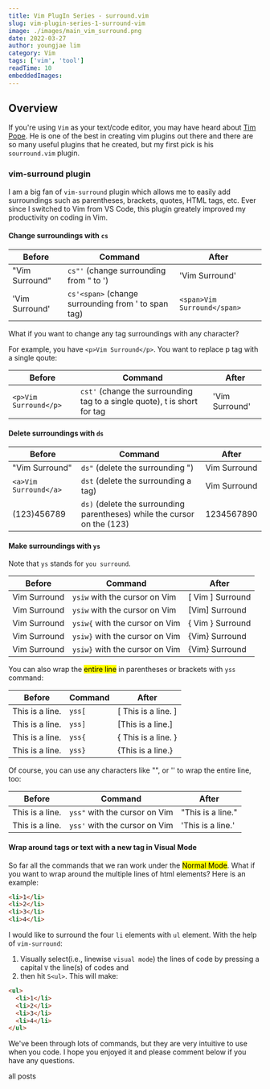 ```yaml
---
title: Vim PlugIn Series - surround.vim
slug: vim-plugin-series-1-surround-vim
image: ./images/main_vim_surround.png
date: 2022-03-27
author: youngjae lim
category: Vim
tags: ['vim', 'tool']
readTime: 10
embeddedImages:
---
```



## Overview

If you're using `Vim` as your text/code editor, you may have heard about [Tim Pope](https://github.com/tpope). He is one of the best in creating vim plugins out there and there are so many useful plugins that he created, but my first pick is his `sourround.vim` plugin.

### vim-surround plugin

I am a big fan of `vim-surround` plugin which allows me to easily add surroundings such as parentheses, brackets, quotes, HTML tags, etc. Ever since I switched to Vim from VS Code, this plugin greately improved my productivity on coding in Vim.

#### Change surroundings with `cs`

| Before         | Command                                             | After                       |
| -------------- | --------------------------------------------------- | --------------------------- |
| "Vim Surround" | `cs"'` (change surrounding from " to ')             | 'Vim Surround'              |
| 'Vim Surround' | `cs'<span>` (change surrounding from ' to span tag) | `<span>Vim Surround</span>` |

What if you want to change any tag surroundings with any character?

For example, you have `<p>Vim Surround</p>`. You want to replace p tag with a single qoute:

| Before                | Command                                                                   | After          |
| --------------------- | ------------------------------------------------------------------------- | -------------- |
| `<p>Vim Surround</p>` | `cst'` (change the surrounding tag to a single quote), t is short for tag | 'Vim Surround' |

#### Delete surroundings with `ds`

| Before                | Command                                                                  | After        |
| --------------------- | ------------------------------------------------------------------------ | ------------ |
| "Vim Surround"        | `ds"` (delete the surrounding ")                                         | Vim Surround |
| `<a>Vim Surround</a>` | `dst` (delete the surrounding a tag)                                     | Vim Surround |
| (123)456789           | `ds)` (delete the surrounding parentheses) while the cursor on the (123) | 1234567890   |

#### Make surroundings with `ys`

Note that `ys` stands for `you surround`.

| Before       | Command                        | After            |
| ------------ | ------------------------------ | ---------------- |
| Vim Surround | `ysiw` with the cursor on Vim  | [ Vim ] Surround |
| Vim Surround | `ysiw` with the cursor on Vim  | [Vim] Surround   |
| Vim Surround | `ysiw{` with the cursor on Vim | { Vim } Surround |
| Vim Surround | `ysiw}` with the cursor on Vim | {Vim} Surround   |
| Vim Surround | `ysiw}` with the cursor on Vim | {Vim} Surround   |

You can also wrap the <mark>entire line</mark> in parentheses or brackets with `yss` command:

| Before          | Command | After               |
| --------------- | ------- | ------------------- |
| This is a line. | `yss[`  | [ This is a line. ] |
| This is a line. | `yss]`  | [This is a line.]   |
| This is a line. | `yss{`  | { This is a line. } |
| This is a line. | `yss}`  | {This is a line.}   |

Of course, you can use any characters like "", or '' to wrap the entire line, too:

| Before          | Command                       | After             |
| --------------- | ----------------------------- | ----------------- |
| This is a line. | `yss"` with the cursor on Vim | "This is a line." |
| This is a line. | `yss'` with the cursor on Vim | 'This is a line.' |

#### Wrap around tags or text with a new tag in Visual Mode

So far all the commands that we ran work under the <mark>Normal Mode</mark>. What if you want to wrap around the multiple lines of html elements? Here is an example:

```html
<li>1</li>
<li>2</li>
<li>3</li>
<li>4</li>
```

I would like to surround the four `li` elements with `ul` element. With the help of `vim-surround`:

1. Visually select(i.e., linewise `visual mode`) the lines of code by pressing a capital `V` the line(s) of codes and
2. then hit `S<ul>`. This will make:

```html add=1,6
<ul>
  <li>1</li>
  <li>2</li>
  <li>3</li>
  <li>4</li>
</ul>
```

We've been through lots of commands, but they are very intuitive to use when you code. I hope you enjoyed it and please comment below if you have any questions.

<Link to='/posts' className='btn center-btn'>
  all posts
</Link>

